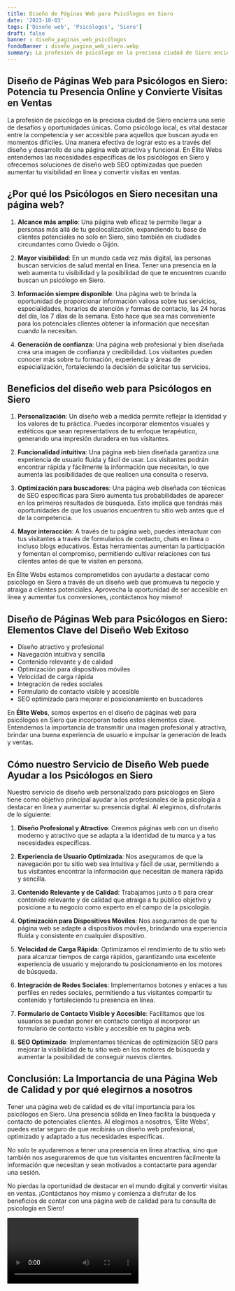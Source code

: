 ```yaml
---
title: Diseño de Páginas Web para Psicólogos en Siero
date: '2023-10-03'
tags: ['Diseño web', 'Psicólogos', 'Siero']
draft: false
banner : diseño_paginas_web_psicólogos
fondoBanner : diseño_pagina_web_siero.webp
summary: La profesión de psicólogo en la preciosa ciudad de Siero encierra una serie de desafíos y oportunidades únicas. Como psicólogo local, es vital destacar entre la competencia y ser accesible para aquellos que buscan ayuda en momentos difíciles. Una manera efectiva de lograr esto es a través del diseño y desarrollo de una página web atractiva y funcional. En Élite Webs entendemos las necesidades específicas de los psicólogos en Siero y ofrecemos soluciones de diseño web SEO optimizadas que pueden aumentar tu visibilidad en línea y convertir visitas en ventas.
---
```


## Diseño de Páginas Web para Psicólogos en Siero: Potencia tu Presencia Online y Convierte Visitas en Ventas

La profesión de psicólogo en la preciosa ciudad de Siero encierra una serie de desafíos y oportunidades únicas. Como psicólogo local, es vital destacar entre la competencia y ser accesible para aquellos que buscan ayuda en momentos difíciles. Una manera efectiva de lograr esto es a través del diseño y desarrollo de una página web atractiva y funcional. En Élite Webs entendemos las necesidades específicas de los psicólogos en Siero y ofrecemos soluciones de diseño web SEO optimizadas que pueden aumentar tu visibilidad en línea y convertir visitas en ventas.

## ¿Por qué los Psicólogos en Siero necesitan una página web?

1. **Alcance más amplio**: Una página web eficaz te permite llegar a personas más allá de tu geolocalización, expandiendo tu base de clientes potenciales no solo en Siero, sino también en ciudades circundantes como Oviedo o Gijón.

2. **Mayor visibilidad**: En un mundo cada vez más digital, las personas buscan servicios de salud mental en línea. Tener una presencia en la web aumenta tu visibilidad y la posibilidad de que te encuentren cuando buscan un psicólogo en Siero.

3. **Información siempre disponible**: Una página web te brinda la oportunidad de proporcionar información valiosa sobre tus servicios, especialidades, horarios de atención y formas de contacto, las 24 horas del día, los 7 días de la semana. Esto hace que sea más conveniente para los potenciales clientes obtener la información que necesitan cuando la necesitan.

4. **Generación de confianza**: Una página web profesional y bien diseñada crea una imagen de confianza y credibilidad. Los visitantes pueden conocer más sobre tu formación, experiencia y áreas de especialización, fortaleciendo la decisión de solicitar tus servicios.

## Beneficios del diseño web para Psicólogos en Siero

1. **Personalización**: Un diseño web a medida permite reflejar la identidad y los valores de tu práctica. Puedes incorporar elementos visuales y estéticos que sean representativos de tu enfoque terapéutico, generando una impresión duradera en tus visitantes.

2. **Funcionalidad intuitiva**: Una página web bien diseñada garantiza una experiencia de usuario fluida y fácil de usar. Los visitantes podrán encontrar rápida y fácilmente la información que necesitan, lo que aumenta las posibilidades de que realicen una consulta o reserva.

3. **Optimización para buscadores**: Una página web diseñada con técnicas de SEO específicas para Siero aumenta tus probabilidades de aparecer en los primeros resultados de búsqueda. Esto implica que tendrás más oportunidades de que los usuarios encuentren tu sitio web antes que el de la competencia.

4. **Mayor interacción**: A través de tu página web, puedes interactuar con tus visitantes a través de formularios de contacto, chats en línea o incluso blogs educativos. Estas herramientas aumentan la participación y fomentan el compromiso, permitiendo cultivar relaciones con tus clientes antes de que te visiten en persona.

En Élite Webs estamos comprometidos con ayudarte a destacar como psicólogo en Siero a través de un diseño web que promueva tu negocio y atraiga a clientes potenciales. Aprovecha la oportunidad de ser accesible en línea y aumentar tus conversiones, ¡contáctanos hoy mismo!

<GifSeo />

<Cta />

## Diseño de Páginas Web para Psicólogos en Siero: Elementos Clave del Diseño Web Exitoso

- Diseño atractivo y profesional
- Navegación intuitiva y sencilla
- Contenido relevante y de calidad
- Optimización para dispositivos móviles
- Velocidad de carga rápida
- Integración de redes sociales
- Formulario de contacto visible y accesible
- SEO optimizado para mejorar el posicionamiento en buscadores

En **Élite Webs**, somos expertos en el diseño de páginas web para psicólogos en Siero que incorporan todos estos elementos clave. Entendemos la importancia de transmitir una imagen profesional y atractiva, brindar una buena experiencia de usuario e impulsar la generación de leads y ventas.

## Cómo nuestro Servicio de Diseño Web puede Ayudar a los Psicólogos en Siero

Nuestro servicio de diseño web personalizado para psicólogos en Siero tiene como objetivo principal ayudar a los profesionales de la psicología a destacar en línea y aumentar su presencia digital. Al elegirnos, disfrutarás de lo siguiente:

1. **Diseño Profesional y Atractivo**: Creamos páginas web con un diseño moderno y atractivo que se adapta a la identidad de tu marca y a tus necesidades específicas.

2. **Experiencia de Usuario Optimizada**: Nos aseguramos de que la navegación por tu sitio web sea intuitiva y fácil de usar, permitiendo a tus visitantes encontrar la información que necesitan de manera rápida y sencilla.

3. **Contenido Relevante y de Calidad**: Trabajamos junto a ti para crear contenido relevante y de calidad que atraiga a tu público objetivo y posicione a tu negocio como experto en el campo de la psicología.

4. **Optimización para Dispositivos Móviles**: Nos aseguramos de que tu página web se adapte a dispositivos móviles, brindando una experiencia fluida y consistente en cualquier dispositivo.

5. **Velocidad de Carga Rápida**: Optimizamos el rendimiento de tu sitio web para alcanzar tiempos de carga rápidos, garantizando una excelente experiencia de usuario y mejorando tu posicionamiento en los motores de búsqueda.

6. **Integración de Redes Sociales**: Implementamos botones y enlaces a tus perfiles en redes sociales, permitiendo a tus visitantes compartir tu contenido y fortaleciendo tu presencia en línea.

7. **Formulario de Contacto Visible y Accesible**: Facilitamos que los usuarios se puedan poner en contacto contigo al incorporar un formulario de contacto visible y accesible en tu página web.

8. **SEO Optimizado**: Implementamos técnicas de optimización SEO para mejorar la visibilidad de tu sitio web en los motores de búsqueda y aumentar la posibilidad de conseguir nuevos clientes.

## Conclusión: La Importancia de una Página Web de Calidad y por qué elegirnos a nosotros

Tener una página web de calidad es de vital importancia para los psicólogos en Siero. Una presencia sólida en línea facilita la búsqueda y contacto de potenciales clientes. Al elegirnos a nosotros, 'Élite Webs', puedes estar seguro de que recibirás un diseño web profesional, optimizado y adaptado a tus necesidades específicas.

No solo te ayudaremos a tener una presencia en línea atractiva, sino que también nos aseguraremos de que tus visitantes encuentren fácilmente la información que necesitan y sean motivados a contactarte para agendar una sesión.

No pierdas la oportunidad de destacar en el mundo digital y convertir visitas en ventas. ¡Contáctanos hoy mismo y comienza a disfrutar de los beneficios de contar con una página web de calidad para tu consulta de psicología en Siero!

<Video />

<CtaBot job='Psicólogos' city='Siero'/>

<Gmaps query='Siero+españa+maps' />